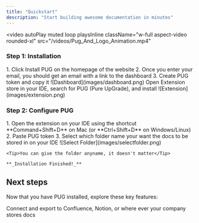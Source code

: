 ```yaml
---
title: "Quickstart"
description: "Start building awesome documentation in minutes"
---
```


<video
  autoPlay
  muted
  loop
  playsInline
  className="w-full aspect-video rounded-xl"
  src="/videos/Pug_And_Logo_Animation.mp4"
></video>

### Step 1: Installation

<AccordionGroup>
  <Accordion icon="copy" title="Part 1: Set up dashboard">
    1. Click Install PUG on the homepage of the website
    2. Once you enter your email, you should get an email with a link to the dashboard
    3. Create PUG token and copy it
    ![Dashboard](images/dashboard.png)
  </Accordion>
  <Accordion icon="copy" title="Part 2: Install extension on IDE Extension store">
    Open Extension store in your IDE, search for PUG (Pure UpGrade), and install
    ![Extension](images/extension.png)
  </Accordion>
</AccordionGroup>

### Step 2: Configure PUG

<AccordionGroup>
  <Accordion icon="github" title="Part 3: Use the PUG token">
    1. Open the extension on your IDE using the shortcut **Command+Shift+D** on Mac (or **Ctrl+Shift+D** on Windows/Linux)
    2. Paste PUG token
    3. Select which folder name your want the docs to be stored in on your IDE
    ![Select Folder](images/selectfolder.png)

    <Tip>You can give the folder anyname, it doesn't matter</Tip>

    **_Installation Finished!_**
</Accordion>
</AccordionGroup>


## Next steps

Now that you have PUG installed, explore these key features:

<CardGroup cols={2}>

<Card title="Export & Integrations" icon="pen-to-square" href="/overview">
  Connect and export to Confluence, Notion, or where ever your company stores docs
</Card>

</CardGroup>

